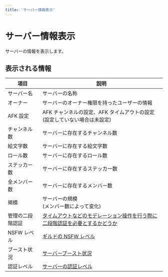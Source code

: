 ```yaml
---
title: 'サーバー情報表示'
---
```




# サーバー情報表示

<CommandArgs versionAvailableFrom="v1.23.0" commandName="guildinfo/guild" />

サーバーの情報を表示します。

## 表示される情報

| 項目             | 説明                                                                                                                                                       |
| ---------------- | ---------------------------------------------------------------------------------------------------------------------------------------------------------- |
| サーバー名       | サーバーの名称                                                                                                                                             |
| オーナー         | サーバーのオーナー権限を持ったユーザーの情報                                                                                                               |
| AFK 設定         | AFK チャンネルの設定、AFK タイムアウトの設定 <br/> (設定していない場合は未設定)                                                                            |
| チャンネル数     | サーバーに存在するチャンネル数                                                                                                                             |
| 絵文字数         | サーバーに存在する絵文字数                                                                                                                                 |
| ロール数         | サーバーに存在するロール数                                                                                                                                 |
| ステッカー数     | サーバーに存在するステッカー数                                                                                                                             |
| 全メンバー数     | サーバーに存在するメンバー数                                                                                                                               |
| 規模             | サーバーの規模 <br/> (メンバー数によって変化)                                                                                                              |
| 管理の二段階認証 | [タイムアウトなどのモデレーション操作を行う際に二段階認証を必要とするかどうか](https://discord.com/developers/docs/resources/guild#guild-object-mfa-level) |
| NSFW レベル      | [ギルドの NSFW レベル](https://discord.com/developers/docs/resources/guild#guild-object-guild-nsfw-level)                                                  |
| ブースト状況     | [サーバーブースト状況](https://discord.com/developers/docs/resources/guild#guild-object-premium-tier)                                                      |
| 認証レベル       | [サーバーの認証レベル](https://discord.com/developers/docs/resources/guild#guild-object-verification-level)                                                |
